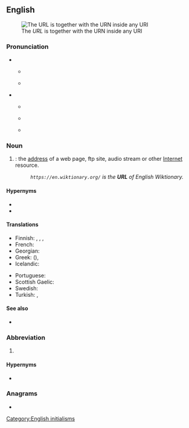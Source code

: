 ==English==
[[Image:URI Euler Diagram no lone URIs.svg|thumb|The ''URL'' is together with the URN inside any URI]]

===Pronunciation===
* {{q|initialism}}
** {{a|RP|Australia}} {{IPA|/ˌjuːˌɑːɹˈɛl/|lang=en}}
** {{a|GA|Canada}} {{IPA|/ˌjuˌɑɹˈɛl/|lang=en}}
* {{q|acronym}}
** {{a|RP|Australia}} {{IPA|/ɜːl/|lang=en}}
** {{a|GA}} {{IPA|/ɝl/|lang=en}}
** {{rhymes|ɜː(r)l|lang=en}}
**: {{homophones|earl|lang=en}}

===Noun===
{{en-noun}}

# {{acronym of|Uniform Resource Locator|lang=en|dot=}}: the [[address]] of a web page, ftp site, audio stream or other [[Internet]] resource.
#: ''<code><nowiki>https://en.wiktionary.org/</nowiki></code> is the '''URL''' of English Wiktionary.''

====Hypernyms====
* {{l|en|IRI}}
* {{l|en|URI}}

====Translations====
{{trans-top|URL}}
* Finnish: {{t+|fi|URL}}, {{t|fi|verkko-osoite}}, {{t|fi|web-osoite}}, {{t|fi|urli}} {{qualifier|slang}}
* French: {{t+|fr|URL|m|f}}
* Georgian: {{t|ka|საინფორმაციო რესურსის მაჩვენებელი|sc=Geor}}
* Greek: {{t|el|ΟΕΠ}} ({{t|el|ομοιόμορφος εντοπιστής πόρων}}), {{t|el|ιστοδιεύθυνση|f}}
* Icelandic: {{t|is|vefslóð}}
{{trans-mid}}
* Portuguese: {{t+|pt|endereço}}
* Scottish Gaelic: {{t|gd|seòladh-lìn|m}}
* Swedish: {{t+|sv|URL|c}}
* Turkish: {{t+|tr|BKB}}, {{t+|tr|URL}}
{{trans-bottom}}

====See also====
* {{pedialite}}

===Abbreviation===
{{en-abbr}}

# {{lb|en|US|military|nautical}} {{abbreviation of|[[unrestricted]] [[line]] [[officer]]|lang=en}}

====Hypernyms====
* {{l|en|line officer}}

===Anagrams===
* {{anagrams|en|a=lru|lur}}

[[Category:English initialisms]]